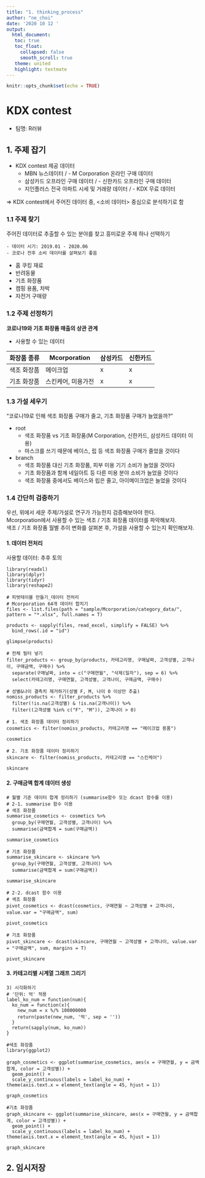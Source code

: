 ```yaml
---
title: "1. thinking_process"
author: "ne_choi"
date: '2020 10 12 '
output:
  html_document:
   toc: true
   toc_float:
     collapsed: false
     smooth_scroll: true
   theme: united
   highlight: textmate
---
```


```r
knitr::opts_chunk$set(echo = TRUE)
```

# KDX contest
- 팀명: R러뷰

## 1. 주제 잡기
- KDX contest 제공 데이터
  - MBN 뉴스데이터 / - M Corporation 온라인 구매 데이터  
  - 삼성카드 오프라인 구매 데이터 / - 신한카드 오프라인 구매 데이터  
  - 지인플러스 전국 아파트 시세 및 거래량 데이터 / - KDX 무료 데이터  

=> KDX contest에서 주어진 데이터 중, <소비 데이터> 중심으로 분석하기로 함  
  

### 1.1 주제 찾기  
주어진 데이터로 추출할 수 있는 분야를 찾고 흥미로운 주제 하나 선택하기  
```
- 데이터 시기: 2019.01 - 2020.06
- 코로나 전후 소비 데이터를 살펴보기 좋음
```

- 홈 쿠킹 재료
- 반려동물
- 기초 화장품
- 캠핑 용품, 차박
- 자전거 구매량


### 1.2 주제 선정하기 
**코로나19와 기초 화장품 매출의 상관 관계**

- 사용할 수 있는 데이터  

화장품 종류 |     Mcorporation   | 삼성카드 | 신한카드
------------|--------------------|----------|---------
색조 화장품 |      메이크업      |    x     |    x
기초 화장품 | 스킨케어, 미용가전 |    x     |    x


### 1.3 가설 세우기 
"코로나19로 인해 색조 화장품 구매가 줄고, 기초 화장품 구매가 늘었을까?"  

- root  
  - 색조 화장품 vs 기초 화장품(M Corporation, 신한카드, 삼성카드 데이터 이용)
  - 마스크를 쓰기 때문에 베이스, 립 등 색조 화장품 구매가 줄었을 것이다

- branch
  - 색조 화장품 대신 기초 화장품, 피부 미용 기기 소비가 늘었을 것이다
  - 기초 화장품과 함께 네일아트 등 다른 미용 분야 소비가 늘었을 것이다
  - 색조 화장품 중에서도 베이스와 립은 줄고, 아이메이크업은 늘었을 것이다  
  

### 1.4 간단히 검증하기
우선, 위에서 세운 주제/가설로 연구가 가능한지 검증해보아야 한다.  
Mcorporation에서 사용할 수 있는 색조 / 기초 화장품 데이터를 파악해보자.  
색조 / 기초 화장품 월별 추이 변화를 살펴본 후, 가설을 사용할 수 있는지 확인해보자.  

#### 1. 데이터 전처리
사용할 데이터: 추후 토의

```
library(readxl)
library(dplyr)
library(tidyr)
library(reshape2)

# 피벗테이블 만들기_데이터 전처리
# Mcorporation 64개 데이터 합치기
files <- list.files(path = "sample/Mcorporation/category_data/", pattern = "*.xlsx", full.names = T)

products <- sapply(files, read_excel, simplify = FALSE) %>% 
  bind_rows(.id = "id") 

glimpse(products)

# 전체 필터 넣기
filter_products <- group_by(products, 카테고리명, 구매날짜, 고객성별, 고객나이, 구매금액, 구매수) %>%
  separate(구매날짜, into = c("구매연월", "삭제(일자"), sep = 6) %>%
  select(카테고리명, 구매연월, 고객성별, 고객나이, 구매금액, 구매수)

# 성별&나이 결측치 제거하기(성별 F, M, 나이 0 이상만 추출)
nomiss_products <- filter_products %>%
  filter(!is.na(고객성별) & !is.na(고객나이)) %>%
  filter((고객성별 %in% c("F", "M")), 고객나이 > 0)

# 1. 색조 화장품 데이터 정리하기
cosmetics <- filter(nomiss_products, 카테고리명 == "메이크업 용품")

cosmetics

# 2. 기초 화장품 데이터 정리하기
skincare <- filter(nomiss_products, 카테고리명 == "스킨케어")

skincare
```

#### 2. 구매금액 합계 데이터 생성
```
# 월별 기준 데이터 합계 정리하기 (summarise함수 또는 dcast 함수를 이용)
# 2-1. summarise 함수 이용
# 색조 화장품
summarise_cosmetics <- cosmetics %>%
  group_by(구매연월, 고객성별, 고객나이) %>%
  summarise(금액합계 = sum(구매금액))

summarise_cosmetics

# 기초 화장품
summarise_skincare <- skincare %>%
  group_by(구매연월, 고객성별, 고객나이) %>%
  summarise(금액합계 = sum(구매금액))

summarise_skincare

# 2-2. dcast 함수 이용
# 색조 화장품
pivot_cosmetics <- dcast(cosmetics, 구매연월 ~ 고객성별 + 고객나이, value.var = "구매금액", sum)

pivot_cosmetics

# 기초 화장품
pivot_skincare <- dcast(skincare, 구매연월 ~ 고객성별 + 고객나이, value.var = "구매금액", sum, margins = T)

pivot_skincare
```


#### 3. 카테고리별 시계열 그래프 그리기
```
3) 시각화하기
# '단위: 억' 적용
label_ko_num = function(num){
  ko_num = function(x){
    new_num = x %/% 100000000
    return(paste(new_num, '억', sep = ''))
  }
  return(sapply(num, ko_num))
}

#색조 화장품
library(ggplot2)

graph_cosmetics <- ggplot(summarise_cosmetics, aes(x = 구매연월, y = 금액합계, color = 고객성별)) +
  geom_point() +
  scale_y_continuous(labels = label_ko_num) +
theme(axis.text.x = element_text(angle = 45, hjust = 1)) 

graph_cosmetics

#기초 화장품
graph_skincare <- ggplot(summarise_skincare, aes(x = 구매연월, y = 금액합계, color = 고객성별)) +
  geom_point() +
  scale_y_continuous(labels = label_ko_num) +
theme(axis.text.x = element_text(angle = 45, hjust = 1))

graph_skincare

```


## 2. 임시저장